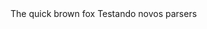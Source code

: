 
<Meta title="Components/Typography" />

<ThemeProvider theme={theme}>
  <Typography    
    textAlign='center'
    color="primary1"
    element='p'
    fontSize="60px"
    lineHeight="100%"
    transform='uppercase'
    px={4}
    py={2}
    bl="2px"
    borderColor='activeColor'
    borderStyle='solid'
    maxWidth="250px"
    md={{fontSize: '100px', transform: 'lowercase', color: 'success1'}}
    letterSpacing='1.5em'
  >
    The quick brown fox
  </Typography>
</ThemeProvider>

<ThemeProvider theme={theme}>
  <Typography    
    color="primary1"
    element='p'
    fontSize="60px"
    lineHeight="100%"    
  >
    Testando novos parsers
  </Typography>
</ThemeProvider>